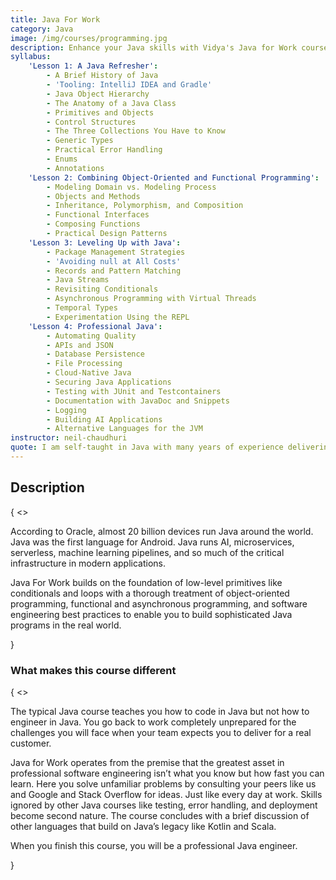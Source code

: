 ```yaml
---
title: Java For Work
category: Java
image: /img/courses/programming.jpg
description: Enhance your Java skills with Vidya's Java for Work course. Designed for professionals, this practical training covers real-world Java programming, best practices, and industry-relevant topics to boost your productivity and career growth.
syllabus:
    'Lesson 1: A Java Refresher':
        - A Brief History of Java
        - 'Tooling: IntelliJ IDEA and Gradle'
        - Java Object Hierarchy
        - The Anatomy of a Java Class
        - Primitives and Objects
        - Control Structures
        - The Three Collections You Have to Know
        - Generic Types
        - Practical Error Handling
        - Enums
        - Annotations
    'Lesson 2: Combining Object-Oriented and Functional Programming':
        - Modeling Domain vs. Modeling Process
        - Objects and Methods
        - Inheritance, Polymorphism, and Composition
        - Functional Interfaces
        - Composing Functions
        - Practical Design Patterns
    'Lesson 3: Leveling Up with Java':
        - Package Management Strategies
        - 'Avoiding null at All Costs'
        - Records and Pattern Matching
        - Java Streams
        - Revisiting Conditionals
        - Asynchronous Programming with Virtual Threads
        - Temporal Types
        - Experimentation Using the REPL
    'Lesson 4: Professional Java':
        - Automating Quality
        - APIs and JSON
        - Database Persistence
        - File Processing
        - Cloud-Native Java
        - Securing Java Applications
        - Testing with JUnit and Testcontainers
        - Documentation with JavaDoc and Snippets
        - Logging
        - Building AI Applications
        - Alternative Languages for the JVM
instructor: neil-chaudhuri
quote: I am self-taught in Java with many years of experience delivering large-scale solutions ranging from microservices to web and mobile and AI applications for government and commercial clients.I have multiple Java badges on Stack Overflow, and I was even a Sun Certified Java Programmer when that was still a thing and when I thought certifications really meant something.
---
```

<section className="text-base max-w-prose mx-auto lg:max-w-lg lg:ml-auto lg:mr-0">
    <h2 className="leading-6 text-red dark:text-red-light font-semibold tracking-wide uppercase">Description</h2>
    {
        <>
            <p className="mt-4 text-lg font-medium text-gray-dark dark:text-blue-light lg:font-normal">
                According to Oracle, almost 20 billion devices run Java around the world. Java was the first language for Android. Java runs AI, microservices,
                serverless, machine learning pipelines, and so much of the critical infrastructure in modern applications.
            </p>
            <p className="mt-4 text-lg font-medium text-gray-dark dark:text-blue-light lg:font-normal">
                <span className=" text-red dark:text-red-light font-semibold">Java For Work</span> builds on the foundation of
                low-level primitives like conditionals and loops with a thorough treatment of object-oriented programming, functional and
                asynchronous programming, and software engineering best practices to enable you to build sophisticated Java programs in the real world.
            </p>
        </>
    }
    <div className="mt-5 text-gray-dark dark:text-blue-light">
        <h3 className="font-semiboldt">What makes this course different</h3>
        {
            <>
                <p className="font-medium text-gray-dark dark:text-blue-light lg:font-normal">
                    The typical Java course teaches you how to code in Java but not how to engineer in Java. You go
                    back
                    to work completely unprepared for the challenges you will face when your team expects you to
                    deliver for a real customer.
                </p>
                <p className="font-medium text-gray-dark dark:text-blue-light">
                    <span className="text-red dark:text-red-light font-semibold">Java for Work</span> operates from the premise that the
                    greatest asset in professional software engineering isn’t what you know but how fast you can
                    learn.
                    Here you solve unfamiliar problems by consulting your peers like us and Google and Stack
                    Overflow for ideas.
                    Just like every day at work. Skills ignored by other Java courses like testing, error handling,
                    and deployment
                    become second nature. The course concludes with a brief discussion of other languages that build
                    on Java’s legacy like
                    Kotlin and Scala.
                </p>
                <p className="text-gray-dark dark:text-blue-light">
                    When you finish this course, you will be a <span className="italic">professional</span> Java
                    engineer.
                </p>
            </>
        }
    </div>
</section>